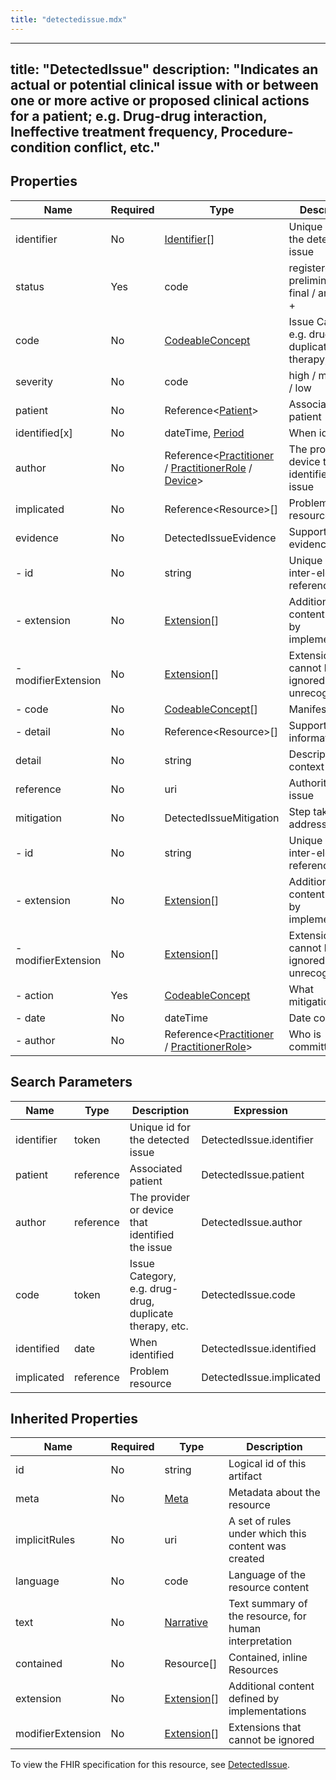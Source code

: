```yaml
---
title: "detectedissue.mdx"
---
```


---
title: "DetectedIssue"
description: "Indicates an actual or potential clinical issue with or between one or more active or proposed clinical actions for a patient; e.g. Drug-drug interaction, Ineffective treatment frequency, Procedure-condition conflict, etc."
---

## Properties

| Name                | Required | Type                                                                                                                                                                                        | Description                                             |
| ------------------- | -------- | ------------------------------------------------------------------------------------------------------------------------------------------------------------------------------------------- | ------------------------------------------------------- |
| identifier          | No       | [Identifier](/medical-api/fhir/data-types/identifier)[]                                                                                                                                     | Unique id for the detected issue                        |
| status              | Yes      | code                                                                                                                                                                                        | registered / preliminary / final / amended +            |
| code                | No       | [CodeableConcept](/medical-api/fhir/data-types/codeableconcept)                                                                                                                             | Issue Category, e.g. drug-drug, duplicate therapy, etc. |
| severity            | No       | code                                                                                                                                                                                        | high / moderate / low                                   |
| patient             | No       | Reference&lt;[Patient](/medical-api/fhir/resources/patient)&gt;                                                                                                                             | Associated patient                                      |
| identified[x]       | No       | dateTime, [Period](/medical-api/fhir/data-types/period)                                                                                                                                     | When identified                                         |
| author              | No       | Reference&lt;[Practitioner](/medical-api/fhir/resources/practitioner) / [PractitionerRole](/medical-api/fhir/resources/practitionerrole) / [Device](/medical-api/fhir/resources/device)&gt; | The provider or device that identified the issue        |
| implicated          | No       | Reference&lt;Resource&gt;[]                                                                                                                                                                 | Problem resource                                        |
| evidence            | No       | DetectedIssueEvidence                                                                                                                                                                       | Supporting evidence                                     |
| - id                | No       | string                                                                                                                                                                                      | Unique id for inter-element referencing                 |
| - extension         | No       | [Extension](/medical-api/fhir/data-types/extension)[]                                                                                                                                       | Additional content defined by implementations           |
| - modifierExtension | No       | [Extension](/medical-api/fhir/data-types/extension)[]                                                                                                                                       | Extensions that cannot be ignored even if unrecognized  |
| - code              | No       | [CodeableConcept](/medical-api/fhir/data-types/codeableconcept)[]                                                                                                                           | Manifestation                                           |
| - detail            | No       | Reference&lt;Resource&gt;[]                                                                                                                                                                 | Supporting information                                  |
| detail              | No       | string                                                                                                                                                                                      | Description and context                                 |
| reference           | No       | uri                                                                                                                                                                                         | Authority for issue                                     |
| mitigation          | No       | DetectedIssueMitigation                                                                                                                                                                     | Step taken to address                                   |
| - id                | No       | string                                                                                                                                                                                      | Unique id for inter-element referencing                 |
| - extension         | No       | [Extension](/medical-api/fhir/data-types/extension)[]                                                                                                                                       | Additional content defined by implementations           |
| - modifierExtension | No       | [Extension](/medical-api/fhir/data-types/extension)[]                                                                                                                                       | Extensions that cannot be ignored even if unrecognized  |
| - action            | Yes      | [CodeableConcept](/medical-api/fhir/data-types/codeableconcept)                                                                                                                             | What mitigation?                                        |
| - date              | No       | dateTime                                                                                                                                                                                    | Date committed                                          |
| - author            | No       | Reference&lt;[Practitioner](/medical-api/fhir/resources/practitioner) / [PractitionerRole](/medical-api/fhir/resources/practitionerrole)&gt;                                                | Who is committing?                                      |

## Search Parameters

| Name       | Type      | Description                                             | Expression               |
| ---------- | --------- | ------------------------------------------------------- | ------------------------ |
| identifier | token     | Unique id for the detected issue                        | DetectedIssue.identifier |
| patient    | reference | Associated patient                                      | DetectedIssue.patient    |
| author     | reference | The provider or device that identified the issue        | DetectedIssue.author     |
| code       | token     | Issue Category, e.g. drug-drug, duplicate therapy, etc. | DetectedIssue.code       |
| identified | date      | When identified                                         | DetectedIssue.identified |
| implicated | reference | Problem resource                                        | DetectedIssue.implicated |

## Inherited Properties

| Name              | Required | Type                                                  | Description                                            |
| ----------------- | -------- | ----------------------------------------------------- | ------------------------------------------------------ |
| id                | No       | string                                                | Logical id of this artifact                            |
| meta              | No       | [Meta](/medical-api/fhir/data-types/meta)             | Metadata about the resource                            |
| implicitRules     | No       | uri                                                   | A set of rules under which this content was created    |
| language          | No       | code                                                  | Language of the resource content                       |
| text              | No       | [Narrative](/medical-api/fhir/data-types/narrative)   | Text summary of the resource, for human interpretation |
| contained         | No       | Resource[]                                            | Contained, inline Resources                            |
| extension         | No       | [Extension](/medical-api/fhir/data-types/extension)[] | Additional content defined by implementations          |
| modifierExtension | No       | [Extension](/medical-api/fhir/data-types/extension)[] | Extensions that cannot be ignored                      |

To view the FHIR specification for this resource, see [DetectedIssue](https://www.hl7.org/fhir/StructureDefinition/DetectedIssue).
